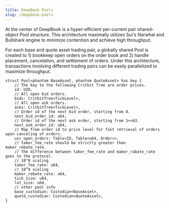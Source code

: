 ```yaml
---
title: DeepBook Pools
slug: /deepbook-pools
---
```


At the center of DeepBook is a hyper-efficient per-current pair shared-object Pool structure. This architecture maximally utilizes Sui's Narwhal and Bullshark engine to minimize contention and achieve high throughput.

For each base and quote asset trading pair, a globally shared Pool is created to 1) bookkeep open orders on the order book and 2) handle placement, cancelation, and settlement of orders. Under this architecture, transactions involving different trading pairs can be easily parallelized to maximize throughput.

```sui-move
struct Pool<phantom BaseAsset, phantom QuoteAsset> has key {
    // The key to the following Critbit Tree are order prices.
    id: UID,
    // All open bid orders.
    bids: CritbitTree<TickLevel>,
    // All open ask orders.
    asks: CritbitTree<TickLevel>,
    // Order id of the next bid order, starting from 0.
    next_bid_order_id: u64,
    // Order id of the next ask order, starting from 1<<63.
    next_ask_order_id: u64,
    // Map from order id to price level for fast retrieval of orders upon canceling of orders.
    usr_open_orders: Table<ID, Table<u64, Order>>,
    // taker_fee_rate should be strictly greater than maker_rebate_rate.
    // The difference between taker_fee_rate and maker_rabate_rate goes to the protocol.
    // 10^9 scaling
    taker_fee_rate: u64,
    // 10^9 scaling
    maker_rebate_rate: u64,
    tick_size: u64,
    lot_size: u64,
    // other pool info
    base_custodian: Custodian<BaseAsset>,
    quote_custodian: Custodian<QuoteAsset>,
}

```
